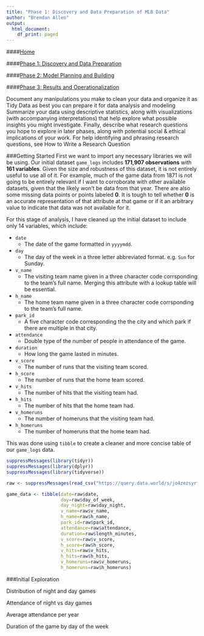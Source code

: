 ```yaml
---
title: "Phase 1: Discovery and Data Preparation of MLB Data"
author: "Brendan Allen"
output:
  html_document:
    df_print: paged
---
```

####[Home](https://ballen2024.github.io/docs/index.html)

####[Phase 1: Discovery and Data Preparation](https://ballen2024.github.io/docs/deliverable1.html)

####[Phase 2: Model Planning and Building](https://ballen2024.github.io/docs/deliverable2.html)

####[Phase 3: Results and Operationalization](https://ballen2024.github.io/docs/deliverable3.html)

Document any manipulations you make to clean your data and organize it as Tidy Data as best you can prepare it for data analysis and modeling
Summarize your data using descriptive statistics, along with visualizations (with accompanying interpretations) that help explore what possible insights you might investigate.
Finally, describe what research questions you hope to explore in later phases, along with potential social & ethical implications of your work. For help identifying and phrasing research questions, see How to Write a Research Question


###Getting Started
First we want to import any necessary libraries we will be using. Our initial dataset `game_logs` includes **171,907 observations** with **161 variables**. Given the size and robustness of this dataset, it is not entirely useful to use all of it. For example, much of the game data from 1871 is not going to be entirely relevant if I want to corroborate with other available datasets, given that the likely won't be data from that year. There are also some missing data points or points labeled **0**. It is tough to tell whether **0** is an accurate representation of that attribute at that game or if it an arbitrary value to indicate that data was not available for it.

For this stage of analysis, I have cleaned up the initial dataset to include only 14 variables, which include:

* `date`
  + The date of the game formatted in `yyyymdd`.
* `day`
  + The day of the week in a three letter abbreviated format. e.g. `Sun` for Sunday.
* `v_name`
  + The visiting team name given in a three character code corrsponding to the team's full name. Merging this attribute with a lookup table will be essential.
* `h_name`
  + The home team name given in a three character code corrsponding to the team's full name.
* `park_id`
  + A five character code corresponding the the city and which park if there are multiple in that city.
* `attendance`
  + Double type of the number of people in attendance of the game.
* `duration`
  + How long the game lasted in minutes.
* `v_score`
  + The number of runs that the visiting team scored.
* `h_score`
  + The number of runs that the home team scored.
* `v_hits`
  + The number of hits that the visiting team had.
* `h_hits`
  + The number of hits that the home team had.
* `v_homeruns`
   + The number of homeruns that the visiting team had.
* `h_homeruns`
   + The number of homeruns that the home team had.

This was done using `tibble` to create a cleaner and more concise table of our `game_logs` data.
```r
suppressMessages(library(tidyr))
suppressMessages(library(dplyr))
suppressMessages(library(tidyverse))

raw <- suppressMessages(read_csv("https://query.data.world/s/jo4zezsyrfp3rnutrsmjk7nzw75npd"))

game_data <- tibble(date=raw$date, 
                    day=raw$day_of_week, 
                    day_night=raw$day_night, 
                    v_name=raw$v_name, 
                    h_name=raw$h_name,
                    park_id=raw$park_id,
                    attendance=raw$attendance,
                    duration=raw$length_minutes,
                    v_score=raw$v_score,
                    h_score=raw$h_score,
                    v_hits=raw$v_hits,
                    h_hits=raw$h_hits,
                    v_homeruns=raw$v_homeruns,
                    h_homeruns=raw$h_homeruns)


```

###Initial Exploration

Distribution of night and day games

Attendance of night vs day games

Average attendance per year

Duration of the game by day of the week